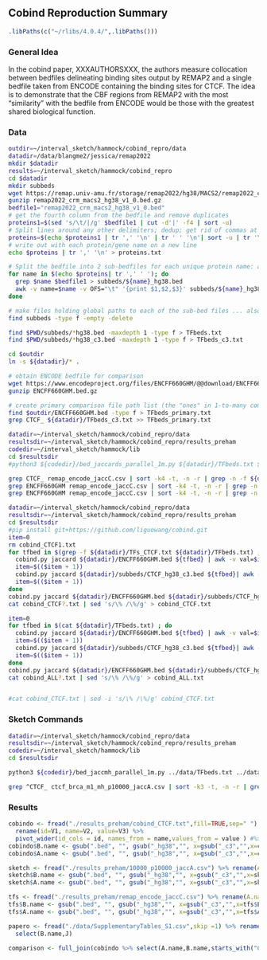 ## Cobind Reproduction Summary

```r

.libPaths(c("~/rlibs/4.0.4/",.libPaths()))

```

### General Idea

In the cobind paper, XXXAUTHORSXXX, the authors measure collocation between bedfiles delineating binding sites output by REMAP2 and a single bedfile taken from ENCODE containing the binding sites for CTCF. The idea is to demonstrate that the CBF regions from REMAP2 with the most "similarity" with the bedfile from ENCODE would be those with the greatest shared biological function.

### Data


```bash
outdir=~/interval_sketch/hammock/cobind_repro/data
datadir=/data/blangme2/jessica/remap2022
mkdir $datadir
results=~/interval_sketch/hammock/cobind_repro
cd $datadir
mkdir subbeds
wget https://remap.univ-amu.fr/storage/remap2022/hg38/MACS2/remap2022_crm_macs2_hg38_v1_0.bed.gz
gunzip remap2022_crm_macs2_hg38_v1_0.bed.gz 
bedfile1="remap2022_crm_macs2_hg38_v1_0.bed"
# get the fourth column from the bedfile and remove duplicates
proteins1=$(sed 's/\t/|/g' $bedfile1 | cut -d'|' -f4 | sort -u)
# Split lines around any other delimiters; dedup; get rid of commas at ends of lines.
proteins=$(echo $proteins1 | tr ',' '\n' | tr ' ' '\n'| sort -u | tr '\n' ',' | sed 's/,$//')
# write out with each protein/gene name on a new line 
echo $proteins | tr ',' '\n' > proteins.txt

# Split the bedfile into 2 sub-bedfiles for each unique protein name: all columns,only first 3 columns
for name in $(echo $proteins| tr ',' ' '); do
  grep $name $bedfile1 > subbeds/${name}_hg38.bed
  awk -v name=$name -v OFS="\t" '{print $1,$2,$3}' subbeds/${name}_hg38.bed > subbeds/${name}_hg38_c3.bed
done

# make files holding global paths to each of the sub-bed files ... also remove any empty ones jic
find subbeds -type f -empty -delete

find $PWD/subbeds/*hg38.bed -maxdepth 1 -type f > TFbeds.txt
find $PWD/subbeds/*hg38_c3.bed -maxdepth 1 -type f > TFbeds_c3.txt

cd $outdir
ln -s ${datadir}/* .

# obtain ENCODE bedfile for comparison
wget https://www.encodeproject.org/files/ENCFF660GHM/@@download/ENCFF660GHM.bed.gz
gunzip ENCFF660GHM.bed.gz 

# create primary comparison file path list (the "ones" in 1-to-many comparison)
find $outdir/ENCFF660GHM.bed -type f > TFbeds_primary.txt
grep CTCF_ ${datadir}/TFbeds_c3.txt >> TFbeds_primary.txt

```

```bash
datadir=~/interval_sketch/hammock/cobind_repro/data
resultsdir=~/interval_sketch/hammock/cobind_repro/results_preham
codedir=~/interval_sketch/hammock/lib
cd $resultsdir
#python3 ${codedir}/bed_jaccards_parallel_1m.py ${datadir}/TFbeds.txt ${datadir}/TFbeds_primary.txt C remap_encode

grep CTCF_ remap_encode_jaccC.csv | sort -k4 -t, -n -r | grep -n -f ${datadir}/TFs_CTCF.txt 
grep ENCFF660GHM remap_encode_jaccC.csv | sort -k4 -t, -n -r | grep -n -f ${datadir}/TFs_CTCF.txt 
grep ENCFF660GHM remap_encode_jaccC.csv | sort -k4 -t, -n -r | grep -n ,CTCF_
```

```bash
datadir=~/interval_sketch/hammock/cobind_repro/data
resultsdir=~/interval_sketch/hammock/cobind_repro/results_preham
cd $resultsdir
#pip install git+https://github.com/liguowang/cobind.git
item=0
rm cobind_CTCF1.txt
for tfbed in $(grep -f ${datadir}/TFs_CTCF.txt ${datadir}/TFbeds.txt) ; do 
  cobind.py jaccard ${datadir}/ENCFF660GHM.bed ${tfbed} | awk -v val=$item '{print(val,$0)}' >> cobind_CTCF1.txt
  item=$(($item + 1))
  cobind.py jaccard ${datadir}/subbeds/CTCF_hg38_c3.bed ${tfbed}| awk -v val=$item '{print(val,$0)}' >> cobind_CTCF1.txt
  item=$(($item + 1))
done
cobind.py jaccard ${datadir}/ENCFF660GHM.bed ${datadir}/subbeds/CTCF_hg38_c3.bed | awk -v val=$item '{print(val,$0)}' > cobind_CTCF2.txt
cat cobind_CTCF?.txt | sed 's/\% /\%/g' > cobind_CTCF.txt

item=0
for tfbed in $(cat ${datadir}/TFbeds.txt) ; do 
  cobind.py jaccard ${datadir}/ENCFF660GHM.bed ${tfbed} | awk -v val=$item '{print(val,$0)}' >> cobind_ALL1.txt
  item=$(($item + 1))
  cobind.py jaccard ${datadir}/subbeds/CTCF_hg38_c3.bed ${tfbed}| awk -v val=$item '{print(val,$0)}' >> cobind_ALL1.txt
  item=$(($item + 1))
done
cobind.py jaccard ${datadir}/ENCFF660GHM.bed ${datadir}/subbeds/CTCF_hg38_c3.bed | awk -v val=$item '{print(val,$0)}' > cobind_ALL2.txt
cat cobind_ALL?.txt | sed 's/\% /\%/g' > cobind_ALL.txt


#cat cobind_CTCF.txt | sed -i 's/\% /\%/g' cobind_CTCF.txt 

```

### Sketch Commands
```bash


datadir=~/interval_sketch/hammock/cobind_repro/data
resultsdir=~/interval_sketch/hammock/cobind_repro/results_preham
codedir=~/interval_sketch/hammock/lib
cd $resultsdir

python3 ${codedir}/bed_jaccmh_parallel_1m.py ../data/TFbeds.txt ../data/TFbeds_primary.txt C 10000 remap_encode 

grep ^CTCF_ ctcf_brca_m1_mh_p10000_jaccA.csv | sort -k3 -t, -n -r | grep -n -f ../data/TFs_CTCF.txt 


```



### Results


```r
cobindo <- fread("./results_preham/cobind_CTCF.txt",fill=TRUE,sep=" ") %>%
  rename(id=V1, name=V2, value=V3) %>% 
  pivot_wider(id_cols = id, names_from = name,values_from = value ) #%>% select(A.name,B.name,starts_with("Coef"))
cobindo$B.name <- gsub(".bed", "", gsub("_hg38","", x=gsub("_c3","",x=cobindo$B.name)))
cobindo$A.name <- gsub(".bed", "", gsub("_hg38","", x=gsub("_c3","",x=cobindo$A.name)))

sketch <- fread("./results_preham/10000_p10000_jaccA.csv") %>% rename(A.name=bed1, B.name=bed2, sketchA=jaccA)
sketch$B.name <- gsub(".bed", "", gsub("_hg38","", x=gsub("_c3","",x=sketch$B.name)))
sketch$A.name <- gsub(".bed", "", gsub("_hg38","", x=gsub("_c3","",x=sketch$A.name)))

tfs <- fread("./results_preham/remap_encode_jaccC.csv") %>% rename(A.name=bed1, B.name=bed2)
tfs$B.name <- gsub(".bed", "", gsub("_hg38","", x=gsub("_c3","",x=tfs$B.name)))
tfs$A.name <- gsub(".bed", "", gsub("_hg38","", x=gsub("_c3","",x=tfs$A.name)))

papero <- fread("./data/SupplementaryTables_S1.csv",skip =1) %>% rename(B.name=TF_name) %>%
  select(B.name,J)

comparison <- full_join(cobindo %>% select(A.name,B.name,starts_with("Coef")),tfs) %>% full_join(papero)

```

